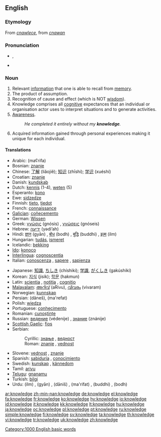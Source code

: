 {{wikipedia}}
==English==

{{rank|living|view|although|533|knowledge|hath|table|daughter}}

===Etymology===
From {{ME.}} ''[[cnawlece]]'', from {{OE.}} ''[[cnawan]]''

===Pronunciation===
*{{IPA|/ˈnɒlɪdʒ/}}, {{SAMPA|/"nQlIdZ/}}
*{{audio|en-us-knowledge.ogg|Audio (US)}}

===Noun===
{{en-noun|-}}

# Relevant [[information]] that one is able to recall from [[memory]].
# The product of assumption.
# Recognition of cause and effect (which is NOT [[wisdom]]).
# Knowledge comprises all [[cognitive]] expectances that an individual or organisation actor uses to interpret situations and to generate activities.
# [[awareness|Awareness]].
#:''He completed it entirely without my '''knowledge'''.''
# Acquired information gained through personal experiences making it unique for each individual.

====Translations====
{{top}}
*Arabic: {{ARchar|[[معرفة|مَعْرِفَة]]}} (maʕrifa) {{f}}
*Bosnian: [[znanje]] {{n}}
*Chinese: [[了解]] (liǎojiě); [[知识]] (zhīshi); [[学识]] (xuéshí)
*Croatian: [[znanje]] {{n}}
*Danish: [[kundskab]]
*Dutch: [[kennis]] (1-4), [[weten]] (5)
*Esperanto: [[kono]]
*Ewe: [[sidzedze]]
*Finnish: [[tieto]], [[tiedot]]
*French: [[connaissance]] {{f}}
*[[Galician]]: [[coñecemento]] {{m}}
*German: [[Wissen]] {{n}}
*Greek: [[γνώσις]] (gnósis) {{f}}, [[γνώσεις]] (gnóseis) {{fpl}}
*Hebrew: [[ידיעה]] (yədi’ah) {{f}}
*Hindi: [[ज्ञान]] (gyān) {{m}}, [[बोध]] (bodh) {{m}}, [[बुद्धि]] (buddhi) {{f}}, [[इल्म]] (ilm) {{m}}
*Hungarian: [[tudás]], [[ismeret]]
*Icelandic: [[þekking]] {{f}}
*[[Ido]]: [[konoco]]
*[[Interlingua]]: [[cognoscentia]]
*Italian: [[conoscenza]] {{f}}, [[sapere]] {{m}}, [[sapienza]] {{f}}
{{mid}}
*Japanese: [[知識]], [[ちしき]] (chíshiki); [[学識]], [[がくしき]] (gakúshiki)
*Korean: [[지식]] (jisik); [[학문]] (hakmun)
*Latin: [[scientia]] {{f}}, [[notitia]] {{f}}, [[cognitio]] {{f}}
*[[Malayalam]]: [[അറിവ്]] (aRivu), [[വിവരം]] (vivaram)
*Norwegian: [[kunnskap]]
*Persian: {{FAchar|[[دانش]]}} (dâneš), {{FAchar|[[معرفت]]}} (ma'refat)
*Polish: [[wiedza]] {{f}}
*Portuguese: [[conhecimento]] {{m}}
*Romanian: [[cunoştinţe]] {{f}}
*Russian: [[ведение]] (védenije) {{n}}, [[знание]] (znánije) {{n}}
*[[Scottish Gaelic]]: [[fios]] {{m}}
*Serbian:
*:Cyrillic: [[знање]] {{n}}, [[ведност]] {{f}}
*:Roman: [[znanje]] {{n}}, [[vednost]] {{f}}
*Slovene: [[vednost]] {{f}}, [[znanje]] {{n}}
*Spanish: [[sabiduría]] {{f}}, [[conocimiento]] {{m}}
*Swedish: [[kunskap]] {{c}}, [[kännedom]] {{c}}
*Tamil: [[arivu]] {{n}}
*[[Telugu]]: [[gnanamu]] {{n}}
*Turkish: [[bilgi]] {{n}}
*Urdu: {{URchar|[[علم]]}} (ilm) {{m}}, {{URchar|[[گیان]]}} (gyān) {{m}}, {{URchar|[[دانش]]}} (dāniš) {{f}}, {{URchar|[[معرفت]]}} (ma'rifat) {{f}}, {{URchar|[[بدھ]]}} (buddhi) {{f}}, {{URchar|[[بودھ]]}} (bodh) {{m}}
{{bottom}}

[[Category:1000 English basic words]]

[[ar:knowledge]]
[[zh-min-nan:knowledge]]
[[de:knowledge]]
[[el:knowledge]]
[[fa:knowledge]]
[[fr:knowledge]]
[[ko:knowledge]]
[[hy:knowledge]]
[[io:knowledge]]
[[id:knowledge]]
[[it:knowledge]]
[[kk:knowledge]]
[[lt:knowledge]]
[[hu:knowledge]]
[[ja:knowledge]]
[[oc:knowledge]]
[[pl:knowledge]]
[[pt:knowledge]]
[[ru:knowledge]]
[[simple:knowledge]]
[[fi:knowledge]]
[[sv:knowledge]]
[[ta:knowledge]]
[[th:knowledge]]
[[vi:knowledge]]
[[tr:knowledge]]
[[uk:knowledge]]
[[zh:knowledge]]